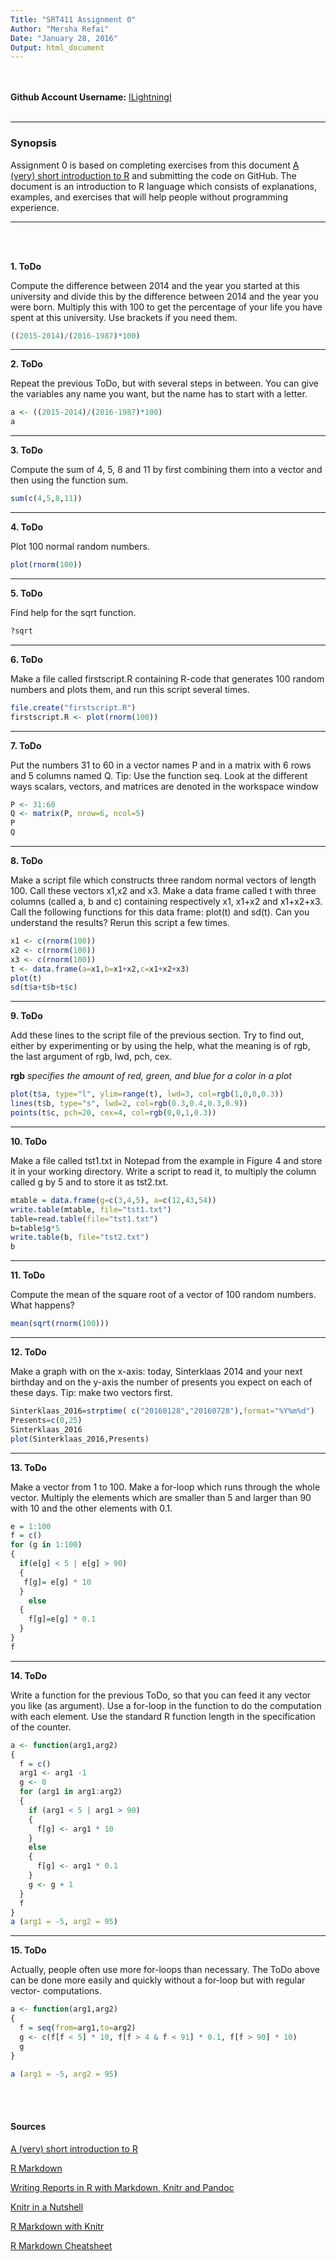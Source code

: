 ```yaml
---
Title: "SRT411 Assignment 0"
Author: "Mersha Refai"
Date: "January 28, 2016"
Output: html_document
---
```

<br>
<br>
<b>Github Account Username:</b> <a href="https://www.github.com/ILightningI">ILightningI</a>
<br>
<br>

<hr>
### Synopsis
<p>Assignment 0 is based on completing exercises from this document <a href="https://cran.r-project.org/doc/contrib/Torfs+Brauer-Short-R-Intro.pdf">A (very) short introduction to R</a> and submitting the code on GitHub. The document is an introduction to R language which consists of explanations, examples, and exercises that will help people without programming experience.</p>
<hr>

<br>
<br>

<b>1. ToDo</b>
<p>Compute the difference between 2014 and the year  you  started  at  this  university  and  divide this by the difference between 2014 and the year you  were  born.   Multiply  this  with  100  to get the  percentage  of  your  life  you  have  spent  at this university.  Use brackets if you need them.</p>

```r
((2015-2014)/(2016-1987)*100)
```

<hr>
<b>2. ToDo</b>
<p>Repeat  the  previous  ToDo,  but  with  several steps  in between.   You  can  give  the  variables any name you want, but the name has to start with a letter.</p>

```r
a <- ((2015-2014)/(2016-1987)*100)
a
```

<hr>
<b>3. ToDo</b>
<p>Compute the sum of 4, 5, 8 and 11 by first combining  them  into  a  vector  and  then  using  the function sum.</p>

```r
sum(c(4,5,8,11))
```

<hr>
<b>4. ToDo</b>
<p>Plot 100 normal random numbers.</p>

```r
plot(rnorm(100))
```

<hr>
<b>5. ToDo</b>
<p>Find help for the sqrt function.</p>

```r
?sqrt
```

<hr>
<b>6. ToDo</b>
<p>Make a file called firstscript.R containing R-code that generates 100 random numbers and plots them, and run this script several times.</p>

```r
file.create("firstscript.R")
firstscript.R <- plot(rnorm(100))
```

<hr>
<b>7. ToDo</b>
<p>Put the numbers 31 to 60 in a vector names P and in a matrix with 6 rows and 5 columns named Q. Tip: Use the function seq. Look at the different ways scalars, vectors, and matrices are denoted in the workspace window</p>

```r
P <- 31:60
Q <- matrix(P, nrow=6, ncol=5)
P
Q
```

<hr>
<b>8. ToDo</b>
<p>Make  a  script  file  which  constructs  three  random  normal  vectors  of  length  100.   Call  these vectors x1,x2 and x3. Make a data frame called t with three columns (called a, b and c) containing  respectively x1, x1+x2 and x1+x2+x3. Call the following functions for this data frame: plot(t) and sd(t).  Can you understand the results?  Rerun this script a few times.
</p>

```r
x1 <- c(rnorm(100))
x2 <- c(rnorm(100))
x3 <- c(rnorm(100))
t <- data.frame(a=x1,b=x1+x2,c=x1+x2+x3)
plot(t)
sd(t$a+t$b+t$c)
```

<hr>
<b>9. ToDo</b>
<p>Add these lines to the script file of the previous section.  Try to find out, either by experimenting or by using the help, what the meaning is of rgb, the last argument of rgb, lwd, pch, cex.
</p>

<b>rgb</b><i> specifies the amount of red, green, and blue for a color in a plot</i>

```r
plot(t$a, type="l", ylim=range(t), lwd=3, col=rgb(1,0,0,0.3))
lines(t$b, type="s", lwd=2, col=rgb(0.3,0.4,0.3,0.9))
points(t$c, pch=20, cex=4, col=rgb(0,0,1,0.3))
```



<hr>
<b>10. ToDo</b>
<p>Make  a  file  called tst1.txt in  Notepad  from the  example  in  Figure  4  and  store  it  in  your working directory.  Write a script to read it, to multiply the column called g by 5 and to store it as tst2.txt.
</p>

```r
mtable = data.frame(g=c(3,4,5), a=c(12,43,54))
write.table(mtable, file="tst1.txt")
table=read.table(file="tst1.txt")
b=table$g*5
write.table(b, file="tst2.txt")
b
```

<hr>
<b>11. ToDo</b>
<p>Compute the mean of the square root of a vector  of  100  random  numbers.   What  happens?
</p>

```r
mean(sqrt(rnorm(100)))
```

<hr>
<b>12. ToDo</b>
<p>Make  a  graph  with  on  the  x-axis:  today,  Sinterklaas  2014  and  your  next  birthday  and  on the y-axis the number of presents you expect on each of these days.  Tip:  make two vectors first.
</p>

```r
Sinterklaas_2016=strptime( c("20160128","20160728"),format="%Y%m%d")
Presents=c(0,25)
Sinterklaas_2016
plot(Sinterklaas_2016,Presents)
```

<hr>
<b>13. ToDo</b>
<p>Make a vector from 1 to 100.  Make a for-loop which runs through the whole vector.  Multiply the elements which are smaller than 5 and larger than 90 with 10 and the other elements with 0.1.
</p>

```r
e = 1:100
f = c()
for (g in 1:100)
{
  if(e[g] < 5 | e[g] > 90)
  {
   f[g]= e[g] * 10 
  }
    else
  {
    f[g]=e[g] * 0.1
  }
}
f
```


<hr>
<b>14. ToDo</b>
<p>Write a function for the previous ToDo, so that you can feed it any vector you like (as  argument). Use  a for-loop in the function  to  do  the  computation  with  each element. Use  the  standard R function length in the specification of the counter.
</p>

```r
a <- function(arg1,arg2)
{
  f = c()
  arg1 <- arg1 -1
  g <- 0
  for (arg1 in arg1:arg2)
  {
    if (arg1 < 5 | arg1 > 90)
    {
      f[g] <- arg1 * 10
    }
    else
    {
      f[g] <- arg1 * 0.1
    }
    g <- g + 1
  }
  f
}
a (arg1 = -5, arg2 = 95)
```

<hr>
<b>15. ToDo</b>
<p> Actually,  people  often  use  more  for-loops  than  necessary.     The  ToDo  above  can  be  done  more  easily
and quickly without a for-loop but with regular vector-
computations.
</p>

```r
a <- function(arg1,arg2)
{
  f = seq(from=arg1,to=arg2)
  g <- c(f[f < 5] * 10, f[f > 4 & f < 91] * 0.1, f[f > 90] * 10)
  g
}

a (arg1 = -5, arg2 = 95)
```

<br>
<br>

#### Sources
<p><a href="https://cran.r-project.org/doc/contrib/Torfs+Brauer-Short-R-Intro.pdf">A (very) short introduction to R</a></p>
<p><a href="http://rmarkdown.rstudio.com/">R Markdown</a></p>
<p><a href="http://nicercode.github.io/guides/reports/">Writing Reports in R with Markdown, Knitr and Pandoc</a></p>
<p><a href="http://kbroman.org/knitr_knutshell/pages/markdown.html">Knitr in a Nutshell</a></p>
<p><a href="http://kbroman.org/knitr_knutshell/pages/Rmarkdown.html">R Markdown with Knitr</a></p>
<p><a href="https://www.rstudio.com/wp-content/uploads/2015/02/rmarkdown-cheatsheet.pdf">R Markdown Cheatsheet</a></p>